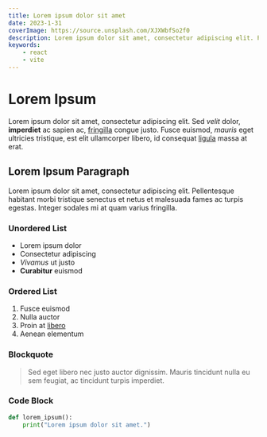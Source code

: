 ```yaml
---
title: Lorem ipsum dolor sit amet
date: 2023-1-31
coverImage: https://source.unsplash.com/XJXWbfSo2f0
description: Lorem ipsum dolor sit amet, consectetur adipiscing elit. Pellentesque habitant morbi tristique senectus.
keywords:
    - react
    - vite
---
```


# Lorem Ipsum

Lorem ipsum dolor sit amet, consectetur adipiscing elit. Sed _velit_ dolor, **imperdiet** ac sapien ac, [fringilla](https://www.example.com) congue justo. Fusce euismod, _mauris_ eget ultricies tristique, est elit ullamcorper libero, id consequat [ligula](https://www.example.com) massa at erat.

## Lorem Ipsum Paragraph

Lorem ipsum dolor sit amet, consectetur adipiscing elit. Pellentesque habitant morbi tristique senectus et netus et malesuada fames ac turpis egestas. Integer sodales mi at quam varius fringilla.

### Unordered List

-   Lorem ipsum dolor
-   Consectetur adipiscing
-   _Vivamus_ ut justo
-   **Curabitur** euismod

### Ordered List

1. Fusce euismod
2. Nulla auctor
3. Proin at [libero](https://www.example.com)
4. Aenean elementum

### Blockquote

> Sed eget libero nec justo auctor dignissim. Mauris tincidunt nulla eu sem feugiat, ac tincidunt turpis imperdiet.

### Code Block

```python
def lorem_ipsum():
    print("Lorem ipsum dolor sit amet.")
```
